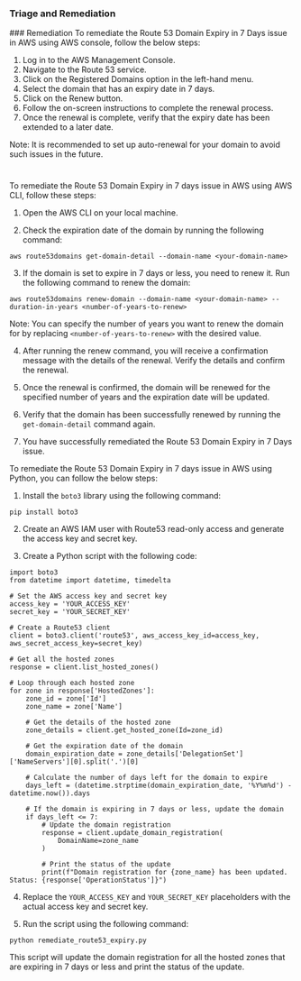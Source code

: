 
### Triage and Remediation
<Tabs>
<Tab title='Remediation'>
### Remediation

<AccordionGroup>
<Accordion title='Using Console' defaultOpen='true'>
To remediate the Route 53 Domain Expiry in 7 Days issue in AWS using AWS console, follow the below steps:

1. Log in to the AWS Management Console.
2. Navigate to the Route 53 service.
3. Click on the Registered Domains option in the left-hand menu.
4. Select the domain that has an expiry date in 7 days.
5. Click on the Renew button.
6. Follow the on-screen instructions to complete the renewal process.
7. Once the renewal is complete, verify that the expiry date has been extended to a later date.

Note: It is recommended to set up auto-renewal for your domain to avoid such issues in the future.

#
</Accordion>

<Accordion title='Using CLI'>
To remediate the Route 53 Domain Expiry in 7 days issue in AWS using AWS CLI, follow these steps:

1. Open the AWS CLI on your local machine.

2. Check the expiration date of the domain by running the following command:

```
aws route53domains get-domain-detail --domain-name <your-domain-name>
```

3. If the domain is set to expire in 7 days or less, you need to renew it. Run the following command to renew the domain:

```
aws route53domains renew-domain --domain-name <your-domain-name> --duration-in-years <number-of-years-to-renew>
```

Note: You can specify the number of years you want to renew the domain for by replacing `<number-of-years-to-renew>` with the desired value.

4. After running the renew command, you will receive a confirmation message with the details of the renewal. Verify the details and confirm the renewal.

5. Once the renewal is confirmed, the domain will be renewed for the specified number of years and the expiration date will be updated.

6. Verify that the domain has been successfully renewed by running the `get-domain-detail` command again.

7. You have successfully remediated the Route 53 Domain Expiry in 7 Days issue.
</Accordion>

<Accordion title='Using Python'>
To remediate the Route 53 Domain Expiry in 7 days issue in AWS using Python, you can follow the below steps:

1. Install the `boto3` library using the following command:

```
pip install boto3
```

2. Create an AWS IAM user with Route53 read-only access and generate the access key and secret key.

3. Create a Python script with the following code:

```
import boto3
from datetime import datetime, timedelta

# Set the AWS access key and secret key
access_key = 'YOUR_ACCESS_KEY'
secret_key = 'YOUR_SECRET_KEY'

# Create a Route53 client
client = boto3.client('route53', aws_access_key_id=access_key, aws_secret_access_key=secret_key)

# Get all the hosted zones
response = client.list_hosted_zones()

# Loop through each hosted zone
for zone in response['HostedZones']:
    zone_id = zone['Id']
    zone_name = zone['Name']

    # Get the details of the hosted zone
    zone_details = client.get_hosted_zone(Id=zone_id)

    # Get the expiration date of the domain
    domain_expiration_date = zone_details['DelegationSet']['NameServers'][0].split('.')[0]

    # Calculate the number of days left for the domain to expire
    days_left = (datetime.strptime(domain_expiration_date, '%Y%m%d') - datetime.now()).days

    # If the domain is expiring in 7 days or less, update the domain
    if days_left <= 7:
        # Update the domain registration
        response = client.update_domain_registration(
            DomainName=zone_name
        )

        # Print the status of the update
        print(f"Domain registration for {zone_name} has been updated. Status: {response['OperationStatus']}")
```

4. Replace the `YOUR_ACCESS_KEY` and `YOUR_SECRET_KEY` placeholders with the actual access key and secret key.

5. Run the script using the following command:

```
python remediate_route53_expiry.py
```

This script will update the domain registration for all the hosted zones that are expiring in 7 days or less and print the status of the update.
</Accordion>

</AccordionGroup>
</Tab>
</Tabs>
